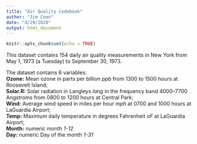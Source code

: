 ```yaml
---
title: "Air Quality Codebook"
author: "Jim Coen"
date: "4/29/2020"
output: html_document
---
```


```r
knitr::opts_chunk$set(echo = TRUE)
```
  
This dataset contains 154 daily air quality measurements in New York from May 1, 1973 (a Tuesday) to September 30, 1973.  

The dataset contains 6 variables:     
**Ozone:** Mean ozone in parts per billion _ppb_ from 1300 to 1500 hours at Roosevelt Island;  
**Solar.R:** Solar radiation in Langleys _lang_ in the frequency band 4000–7700 Angstroms from 0800 to 1200 hours at Central Park;  
**Wind:** Average wind speed in miles per hour _mph_ at 0700 and 1000 hours at LaGuardia Airport;  
**Temp:** Maximum daily temperature in degrees Fahrenheit _oF_ at LaGuardia Airport;  
**Month:** numeric month _1-12_  
**Day:** numeric Day of the month _1-31_  